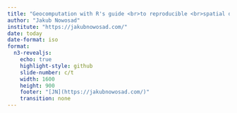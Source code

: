 ```yaml
---
title: "Geocomputation with R's guide <br>to reproducible <br>spatial data analysis"
author: "Jakub Nowosad"
institute: "https://jakubnowosad.com/"
date: today
date-format: iso
format:
  n3-revealjs:
    echo: true
    highlight-style: github
    slide-number: c/t
    width: 1600
    height: 900
    footer: "[JN](https://jakubnowosad.com/)"
    transition: none
---
```


